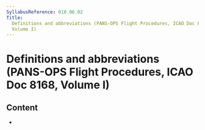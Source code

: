 ```yaml
---
SyllabusReference: 010.06.02
Title:
  Definitions and abbreviations (PANS-OPS Flight Procedures, ICAO Doc 8168,
  Volume I)
---
```


# Definitions and abbreviations (PANS-OPS Flight Procedures, ICAO Doc 8168, Volume I)

## Content

- <Link href="010.06.02.01" />
